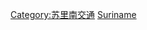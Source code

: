 {{commonscat|Aviation in Suriname‎}}
[[Category:苏里南交通|Category:苏里南交通]]
[[Category:南美洲各国航空|Suriname]]
